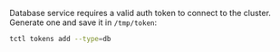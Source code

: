 Database service requires a valid auth token to connect to the cluster. Generate
one and save it in `/tmp/token`:

```bash
tctl tokens add --type=db
```
